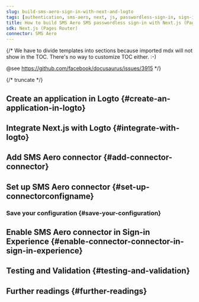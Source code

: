 ```yaml
---
slug: build-sms-aero-sign-in-with-next-and-logto
tags: [authentication, sms-aero, next, js, passwordless-sign-in, sign-in, login]
title: How to build SMS Aero SMS passwordless sign-in with Next.js (Pages Router)
sdk: Next.js (Pages Router)
connector: SMS Aero
---
```


{/*
  We have to divide templates into sections because imported mdx will not show in the TOC.
  There's no way to customize TOC either. :-)

  @see https://github.com/facebook/docusaurus/issues/3915
*/}



{/* truncate */}

<Intro connector={connector} sdk="Next.js (Pages Router)" link="https://nextjs.org" />

## Create an application in Logto \{#create-an-application-in-logto}

<CreateApplication type="Traditional web" framework="Next.js" />

## Integrate Next.js with Logto \{#integrate-with-logto}

<FrameworkGuide />

## Add SMS Aero connector \{#add-connector-connector}

<AddPasswordlessConnector
  connector={connector}
  connectorType="SMS"
  passwordlessSignUpIdentifier="Phone number"
/>

## Set up SMS Aero connector \{#set-up-connectorconfigname}

<ConnectorGuide />

### Save your configuration \{#save-your-configuration}

<SaveYourConfiguration connector={connector} />

## Enable SMS Aero connector in Sign-in Experience \{#enable-connector-connector-in-sign-in-experience}

<EnablePasswordlessConnector
  connectorType="SMS"
  passwordlessSignUpIdentifier="Phone number"
/>

## Testing and Validation \{#testing-and-validation}

<TestingAndValidation connector={connector} sdk="Next.js (Pages Router)" />

## Further readings \{#further-readings}

<FurtherReadings />
